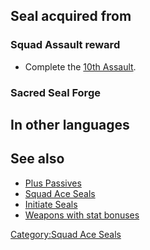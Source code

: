 {{Passive
|type=S
|exclusive=0
|1name=Squad Ace J 1
|1tagid=SID_第10迷宮の覇者1
|1effect=Grants Atk+1.
|1cost=30
|1next=-
|2name=Squad Ace J 2
|2tagid=SID_第10迷宮の覇者2
|2effect=Grants Atk+2.
|2cost=60
|2next=-
|3name=Squad Ace J 3
|3tagid=SID_第10迷宮の覇者3
|3effect=Grants Atk+3.
|3cost=120
|statModifiers1=0,1,0,0,0
|statModifiers2=0,2,0,0,0
|statModifiers3=0,3,0,0,0
|alt1name=Squad Ace E 1
|alt2name=Squad Ace E 2
|alt3name=Squad Ace E 3
|canUseMove={{MoveList|all}}
|canUseWeapon={{WeaponList|all}}
|properties=
}}
==Seal acquired from==
===Squad Assault reward===
* Complete the [[10th Assault]].
===Sacred Seal Forge===
{{SealCosts
|seals=Squad Ace J 1;Squad Ace J 2;Squad Ace J 3
|badgeColor=Scarlet
|costs1=-
|costs2=60;200;50
|costs3=400;1000;100
}}
==In other languages==
{{OtherLanguages
|japanese=第１０迷宮の覇者
|german=Überfall-Ass J
|spanishEU=As del asalto J
|spanishLA=As del asalto J
|french=Assaut réussi J
|italian=Asso squadra J
|chineseTW=第１０迷宮的霸王
|portuguese=Esquadrão ás J
}}

==See also==
* [[Plus Passives]]
* [[Squad Ace Seals]]
* [[Initiate Seals]]
* [[:Category:Weapons with stat bonuses|Weapons with stat bonuses]]
{{Seals Navbox}}
[[Category:Squad Ace Seals]]